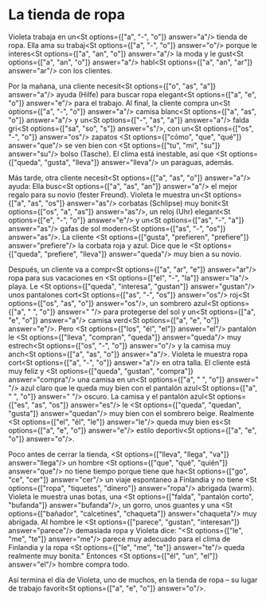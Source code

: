 
# La tienda de ropa

Violeta trabaja en un<St options={["a", "-", "o"]} answer="a"/> tienda de ropa. Ella ama su trabaj<St options={["a", "-", "o"]} answer="o"/> porque le interes<St options={["a", "an", "o"]} answer="a"/> la moda y le gust<St options={["a", "an", "o"]} answer="a"/> habl<St options={["a", "an", "ar"]} answer="ar"/> con los clientes.

Por la mañana, una cliente necesit<St options={["o", "as", "a"]} answer="a"/> ayuda (Hilfe) para buscar ropa elegant<St options={["a", "e", "o"]} answer="e"/> para el trabajo. Al final, la cliente compra un<St options={["a", "-", "o"]} answer="a"/> camisa blanc<St options={["a", "as", "o"]} answer="a"/> y un<St options={["-", "as", "a"]} answer="a"/> falda gri<St options={["sa", "so", "s"]} answer="s"/>, con un<St options={["os", "-", "o"]} answer="os"/> zapatos <St options={["cómo", "que", "qué"]} answer="que"/> se ven bien con <St options={["tu", "mi", "su"]} answer="su"/> bolso (Tasche). El clima está inestable, así que <St options={["queda", "gusta", "lleva"]} answer="lleva"/> un paraguas, además.

Más tarde, otra cliente necesit<St options={["a", "as", "o"]} answer="a"/> ayuda: Ella busc<St options={["a", "as", "an"]} answer="a"/> el mejor regalo para su novio (fester Freund). Violeta le muestra un<St options={["a", "as", "os"]} answer="as"/> corbatas (Schlipse) muy bonit<St options={["os", "a", "as"]} answer="as"/>, un reloj (Uhr) elegant<St options={["e", "-", "o"]} answer="e"/> y un<St options={["as", "-", "a"]} answer="as"/> gafas de sol modern<St options={["as", "-", "os"]} answer="as"/>. La cliente <St options={["gusta", "prefieren", "prefiere"]} answer="prefiere"/> la corbata roja y azul. Dice que le <St options={["queda", "prefiere", "lleva"]} answer="queda"/> muy bien a su novio.

 

Después, un cliente va a compr<St options={["a", "ar", "e"]} answer="ar"/> ropa para sus vacaciones en <St options={["el", "-", "la"]} answer="la"/> playa. Le <St options={["queda", "interesa", "gustan"]} answer="gustan"/> unos pantalones cort<St options={["as", "-", "os"]} answer="os"/> roj<St options={["os", "as", "o"]} answer="os"/>, un sombrero azul<St options={["a", " ", "o"]} answer=" "/> para protegerse del sol y un<St options={["a", "e", "o"]} answer="a"/> camisa verd<St options={["a", "e", "o"]} answer="e"/>. Pero <St options={["los", "él", "el"]} answer="el"/> pantalón le <St options={["lleva", "compran", "queda"]} answer="queda"/> muy estrech<St options={["os", "-", "o"]} answer="o"/> y la camisa muy anch<St options={["a", "as", "o"]} answer="a"/>. Violeta le muestra ropa cort<St options={["a", "-", "o"]} answer="a"/> en otra talla. El cliente está muy feliz y <St options={["queda", "gustan", "compra"]} answer="compra"/> una camisa en un<St options={["a", " ", "o"]} answer=" "/> azul claro que le queda muy bien con el pantalón azul<St options={["a", " ", "o"]} answer=" "/> oscuro. La camisa y el pantalón azul<St options={["es", "as", "os"]} answer="es"/> le <St options={["queda", "quedan", "gusta"]} answer="quedan"/> muy bien con el sombrero beige. Realmente <St options={["el", "él", "le"]} answer="le"/> queda muy bien es<St options={["a", "e", "o"]} answer="e"/> estilo deportiv<St options={["a", "e", "o"]} answer="o"/>.

Poco antes de cerrar la tienda, <St options={["lleva", "llega", "va"]} answer="llega"/> un hombre <St options={["que", "qué", "quién"]} answer="que"/> no tiene tiempo porque tiene que ha<St options={["go", "ce", "cer"]} answer="cer"/> un viaje espontaneo a Finlandia y no tiene <St options={["ropa", "tiquetes", "dinero"]} answer="ropa"/> abrigada (warm). Violeta le muestra unas botas, una <St options={["falda", "pantalón corto", "bufanda"]} answer="bufanda"/>, un gorro, unos guantes y una <St options={["bañador", "calcetines", "chaqueta"]} answer="chaqueta"/> muy abrigada. Al hombre le <St options={["parece", "gustan", "interesan"]} answer="parece"/> demasiada ropa y Violeta dice:  "<St options={["le", "me", "te"]} answer="me"/> parece muy adecuado para el clima de Finlandia y la ropa <St options={["le", "me", "te"]} answer="te"/> queda realmente muy bonita." Entonces <St options={["él", "un", "el"]} answer="el"/> hombre compra todo.

Así termina el día de Violeta, uno de muchos, en la tienda de ropa – su lugar de trabajo favorit<St options={["a", "e", "o"]} answer="o"/>.

 
